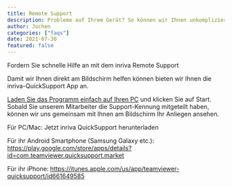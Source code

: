 ---
title: Remote Support
description: Probleme auf Ihrem Gerät? So können wir Ihnen unkompliziert helfen
author: Jochen
categories: ["faqs"]
date: 2021-07-30
featured: false
---

Fordern Sie schnelle Hilfe an mit dem inriva Remote Support

Damit wir Ihnen direkt am Bildschirm helfen können bieten wir Ihnen die inriva-QuickSupport App an.

<a href="http://get.teamviewer.com/inrivasupport">Laden Sie das Programm einfach auf Ihren PC</a> und klicken Sie auf Start.
Sobald Sie unserem Mitarbeiter die Support-Kennung mitgeteilt haben, können wir uns gemeinsam mit Ihnen am Bildschirm Ihr Anliegen ansehen.

Für PC/Mac: Jetzt inriva QuickSupport herunterladen

Für ihr Android Smartphone (Samsung Galaxy etc.): https://play.google.com/store/apps/details?id=com.teamviewer.quicksupport.market

Für ihr iPhone:
https://itunes.apple.com/us/app/teamviewer-quicksupport/id661649585
